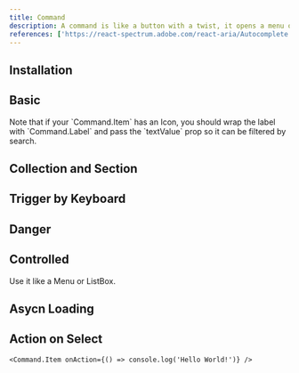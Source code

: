 ```yaml
---
title: Command
description: A command is like a button with a twist, it opens a menu of options. It's a cooler version of a combobox, ideal for command palettes, menus, and more.
references: ['https://react-spectrum.adobe.com/react-aria/Autocomplete.html#props','https://react-spectrum.adobe.com/react-aria/Modal.html#props']
---
```


## Installation
<Install component='command' />

## Basic
<Note>
    Note that if your `Command.Item` has an Icon, you should wrap the label with `Command.Label` and pass the `textValue` prop so it can be filtered by search.
</Note>
<Demo component='controls/command/command-demo' />

## Collection and Section
<Demo component='controls/command/command-section-demo' />

## Trigger by Keyboard
<Demo center component='controls/command/command-trigger-by-keyboard-demo' />

## Danger
<Demo component='controls/command/command-danger-item-demo' />

## Controlled
Use it like a Menu or ListBox.
<Demo component='controls/command/command-controlled-demo' />

## Asycn Loading
<Demo component='controls/command/command-async-demo' />

## Action on Select

```tsx
<Command.Item onAction={() => console.log('Hello World!')} />
```
